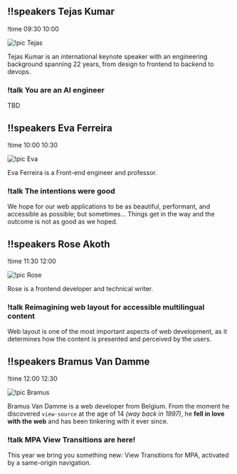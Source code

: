 ## !!speakers Tejas Kumar

!time 09:30 10:00

![!pic Tejas](/tejas.webp)

Tejas Kumar is an international keynote speaker with an engineering background spanning 22 years, from design to frontend to backend to devops.

### !talk You are an AI engineer

TBD

## !!speakers Eva Ferreira

!time 10:00 10:30

![!pic Eva](/eva.webp)

Eva Ferreira is a Front-end engineer and professor.

### !talk The intentions were good

We hope for our web applications to be as beautiful, performant, and accessible as possible; but sometimes… Things get in the way and the outcome is not as good as we hoped.

## !!speakers Rose Akoth

!time 11:30 12:00

![!pic Rose](/rose.webp)

Rose is a frontend developer and technical writer.

### !talk Reimagining web layout for accessible multilingual content

Web layout is one of the most important aspects of web development, as it determines how the content is presented and perceived by the users.

## !!speakers Bramus Van Damme

!time 12:00 12:30

![!pic Bramus](/bramus.webp)

Bramus Van Damme is a web developer from Belgium. From the moment he discovered `view-source` at the age of 14 _(way back in 1997)_, he **fell in love with the web** and has been tinkering with it ever since.

### !talk MPA View Transitions are here!

This year we bring you something new: View Transitions for MPA, activated by a same-origin navigation.
